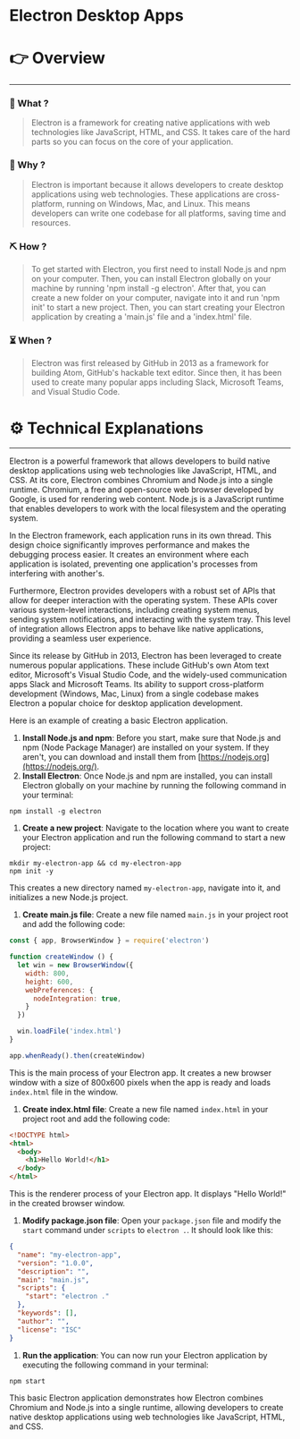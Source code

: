 # Electron Desktop Apps


# 👉 Overview

---

### 👀 What ?

> Electron is a framework for creating native applications with web technologies like JavaScript, HTML, and CSS. It takes care of the hard parts so you can focus on the core of your application.
> 

### 🧐 Why ?

> Electron is important because it allows developers to create desktop applications using web technologies. These applications are cross-platform, running on Windows, Mac, and Linux. This means developers can write one codebase for all platforms, saving time and resources.
> 

### ⛏️ How ?

> To get started with Electron, you first need to install Node.js and npm on your computer. Then, you can install Electron globally on your machine by running 'npm install -g electron'. After that, you can create a new folder on your computer, navigate into it and run 'npm init' to start a new project. Then, you can start creating your Electron application by creating a 'main.js' file and a 'index.html' file.
> 

### ⏳ When ?

> Electron was first released by GitHub in 2013 as a framework for building Atom, GitHub's hackable text editor. Since then, it has been used to create many popular apps including Slack, Microsoft Teams, and Visual Studio Code.
> 

# ⚙️ Technical Explanations

---

Electron is a powerful framework that allows developers to build native desktop applications using web technologies like JavaScript, HTML, and CSS. At its core, Electron combines Chromium and Node.js into a single runtime. Chromium, a free and open-source web browser developed by Google, is used for rendering web content. Node.js is a JavaScript runtime that enables developers to work with the local filesystem and the operating system.

In the Electron framework, each application runs in its own thread. This design choice significantly improves performance and makes the debugging process easier. It creates an environment where each application is isolated, preventing one application's processes from interfering with another's.

Furthermore, Electron provides developers with a robust set of APIs that allow for deeper interaction with the operating system. These APIs cover various system-level interactions, including creating system menus, sending system notifications, and interacting with the system tray. This level of integration allows Electron apps to behave like native applications, providing a seamless user experience.

Since its release by GitHub in 2013, Electron has been leveraged to create numerous popular applications. These include GitHub's own Atom text editor, Microsoft's Visual Studio Code, and the widely-used communication apps Slack and Microsoft Teams. Its ability to support cross-platform development (Windows, Mac, Linux) from a single codebase makes Electron a popular choice for desktop application development.

Here is an example of creating a basic Electron application.

1. **Install Node.js and npm**: Before you start, make sure that Node.js and npm (Node Package Manager) are installed on your system. If they aren't, you can download and install them from [https://nodejs.org](https://nodejs.org/).
2. **Install Electron**: Once Node.js and npm are installed, you can install Electron globally on your machine by running the following command in your terminal:

```
npm install -g electron

```

1. **Create a new project**: Navigate to the location where you want to create your Electron application and run the following command to start a new project:

```
mkdir my-electron-app && cd my-electron-app
npm init -y

```

This creates a new directory named `my-electron-app`, navigate into it, and initializes a new Node.js project.

1. **Create main.js file**: Create a new file named `main.js` in your project root and add the following code:

```jsx
const { app, BrowserWindow } = require('electron')

function createWindow () {
  let win = new BrowserWindow({
    width: 800,
    height: 600,
    webPreferences: {
      nodeIntegration: true,
    }
  })

  win.loadFile('index.html')
}

app.whenReady().then(createWindow)

```

This is the main process of your Electron app. It creates a new browser window with a size of 800x600 pixels when the app is ready and loads `index.html` file in the window.

1. **Create index.html file**: Create a new file named `index.html` in your project root and add the following code:

```html
<!DOCTYPE html>
<html>
  <body>
    <h1>Hello World!</h1>
  </body>
</html>

```

This is the renderer process of your Electron app. It displays "Hello World!" in the created browser window.

1. **Modify package.json file**: Open your `package.json` file and modify the `start` command under `scripts` to `electron .`. It should look like this:

```json
{
  "name": "my-electron-app",
  "version": "1.0.0",
  "description": "",
  "main": "main.js",
  "scripts": {
    "start": "electron ."
  },
  "keywords": [],
  "author": "",
  "license": "ISC"
}

```

1. **Run the application**: You can now run your Electron application by executing the following command in your terminal:

```
npm start

```

This basic Electron application demonstrates how Electron combines Chromium and Node.js into a single runtime, allowing developers to create native desktop applications using web technologies like JavaScript, HTML, and CSS.
